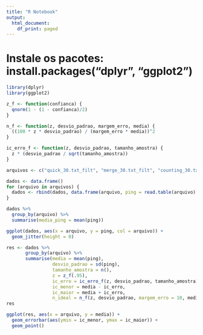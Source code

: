 ```yaml
---
title: "R Notebook"
output:
  html_document:
    df_print: paged
---
```


# Instale os pacotes: install.packages("dplyr", "ggplot2")
```r
library(dplyr)
library(ggplot2)
```

```r
z_f <- function(confianca) {
  qnorm(1 - (1 - confianca)/2)
}

n_f <- function(z, desvio_padrao, margem_erro, media) {
  ((100 * z * desvio_padrao) / (margem_erro * media))^2
}

ic_erro_f <- function(z, desvio_padrao, tamanho_amostra) {
  z * (desvio_padrao / sqrt(tamanho_amostra))
}
```

```r
arquivos <- c("quick_30.txt_filt", "merge_30.txt_filt", "counting_30.txt_filt")

dados <- data.frame()
for (arquivo in arquivos) {
  dados <- rbind(dados, data.frame(arquivo, ping = read.table(arquivo)[,1]))
}
```

```r
dados %>%
  group_by(arquivo) %>%
  summarise(media_ping = mean(ping))

ggplot(dados, aes(x = arquivo, y = ping, col = arquivo)) +
  geom_jitter(height = 0)
```


```r
res <- dados %>%
       group_by(arquivo) %>%
       summarise(media = mean(ping),
                 desvio_padrao = sd(ping),
                 tamanho_amostra = n(),
                 z = z_f(.95),
                 ic_erro = ic_erro_f(z, desvio_padrao, tamanho_amostra),
                 ic_menor = media - ic_erro,
                 ic_maior = media + ic_erro,
                 n_ideal = n_f(z, desvio_padrao, margem_erro = 10, media))
res

ggplot(res, aes(x = arquivo, y = media)) +
  geom_errorbar(aes(ymin = ic_menor, ymax = ic_maior)) +
  geom_point()
```



